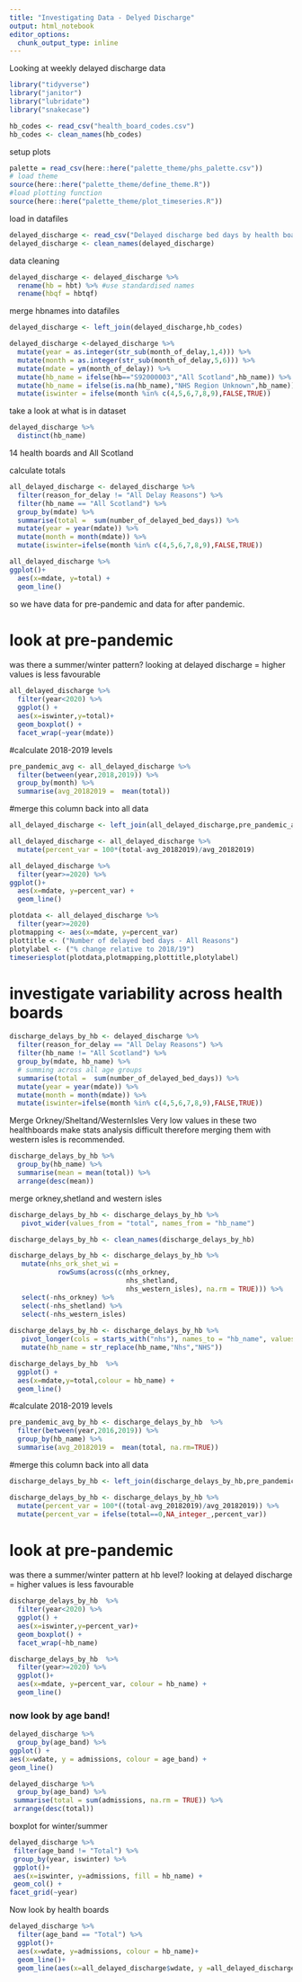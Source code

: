 ```yaml
---
title: "Investigating Data - Delyed Discharge"
output: html_notebook
editor_options: 
  chunk_output_type: inline
---
```


Looking at weekly delayed discharge data

```r
library("tidyverse")
library("janitor")
library("lubridate")
library("snakecase")
```

```r
hb_codes <- read_csv("health_board_codes.csv")
hb_codes <- clean_names(hb_codes)
```
setup plots
```r
palette = read_csv(here::here("palette_theme/phs_palette.csv"))
# load theme
source(here::here("palette_theme/define_theme.R"))
#load plotting function
source(here::here("palette_theme/plot_timeseries.R"))
```





load in datafiles

```r
delayed_discharge <- read_csv("Delayed discharge bed days by health board.csv")
delayed_discharge <- clean_names(delayed_discharge)

```

data cleaning
```r
delayed_discharge <- delayed_discharge %>% 
  rename(hb = hbt) %>% #use standardised names
  rename(hbqf = hbtqf) 
```

merge hbnames into datafiles
```r
delayed_discharge <- left_join(delayed_discharge,hb_codes)
```

```r
delayed_discharge <-delayed_discharge %>% 
  mutate(year = as.integer(str_sub(month_of_delay,1,4))) %>% 
  mutate(month = as.integer(str_sub(month_of_delay,5,6))) %>% 
  mutate(mdate = ym(month_of_delay)) %>% 
  mutate(hb_name = ifelse(hb=="S92000003","All Scotland",hb_name)) %>% 
  mutate(hb_name = ifelse(is.na(hb_name),"NHS Region Unknown",hb_name)) %>%  
  mutate(iswinter = ifelse(month %in% c(4,5,6,7,8,9),FALSE,TRUE)) 
```

take a look at what is in dataset
```r
delayed_discharge %>% 
  distinct(hb_name) 
```
14 health boards and All Scotland

calculate totals

```r
all_delayed_discharge <- delayed_discharge %>% 
  filter(reason_for_delay != "All Delay Reasons") %>% 
  filter(hb_name == "All Scotland") %>% 
  group_by(mdate) %>%
  summarise(total =  sum(number_of_delayed_bed_days)) %>% 
  mutate(year = year(mdate)) %>% 
  mutate(month = month(mdate)) %>% 
  mutate(iswinter=ifelse(month %in% c(4,5,6,7,8,9),FALSE,TRUE)) 
```

```r
all_delayed_discharge %>% 
ggplot()+
  aes(x=mdate, y=total) +
  geom_line()
```
so we have data for pre-pandemic
and data for after pandemic.

# look at pre-pandemic
was there a summer/winter pattern?
looking at delayed discharge = higher values is less favourable

```r
all_delayed_discharge %>% 
  filter(year<2020) %>% 
  ggplot() +
  aes(x=iswinter,y=total)+
  geom_boxplot() +
  facet_wrap(~year(mdate))
```
#calculate 2018-2019 levels
```r
pre_pandemic_avg <- all_delayed_discharge %>% 
  filter(between(year,2018,2019)) %>% 
  group_by(month) %>% 
  summarise(avg_20182019 =  mean(total)) 
```

#merge this column back into all data
```r
all_delayed_discharge <- left_join(all_delayed_discharge,pre_pandemic_avg) 

all_delayed_discharge <- all_delayed_discharge %>% 
  mutate(percent_var = 100*(total-avg_20182019)/avg_20182019)
```
```r
all_delayed_discharge %>% 
  filter(year>=2020) %>% 
ggplot()+
  aes(x=mdate, y=percent_var) +
  geom_line()
```
```r
plotdata <- all_delayed_discharge %>% 
  filter(year>=2020) 
plotmapping <- aes(x=mdate, y=percent_var) 
plottitle <- ("Number of delayed bed days - All Reasons")
plotylabel <- ("% change relative to 2018/19") 
timeseriesplot(plotdata,plotmapping,plottitle,plotylabel)
```
# investigate variability across health boards


```r
discharge_delays_by_hb <- delayed_discharge %>% 
  filter(reason_for_delay == "All Delay Reasons") %>% 
  filter(hb_name != "All Scotland") %>% 
  group_by(mdate, hb_name) %>%
  # summing across all age groups
  summarise(total =  sum(number_of_delayed_bed_days)) %>% 
  mutate(year = year(mdate)) %>% 
  mutate(month = month(mdate)) %>% 
  mutate(iswinter=ifelse(month %in% c(4,5,6,7,8,9),FALSE,TRUE)) 
```
Merge Orkney/Sheltand/WesternIsles
Very low values in these two healthboards make stats analysis difficult
therefore merging them with western isles is recommended.

```r
discharge_delays_by_hb %>% 
  group_by(hb_name) %>% 
  summarise(mean = mean(total)) %>% 
  arrange(desc(mean))
```

merge orkney,shetland and western isles
```r
discharge_delays_by_hb <- discharge_delays_by_hb %>% 
   pivot_wider(values_from = "total", names_from = "hb_name") 

discharge_delays_by_hb <- clean_names(discharge_delays_by_hb)

discharge_delays_by_hb <- discharge_delays_by_hb %>% 
   mutate(nhs_ork_shet_wi = 
            rowSums(across(c(nhs_orkney,
                             nhs_shetland,
                             nhs_western_isles), na.rm = TRUE))) %>%
   select(-nhs_orkney) %>% 
   select(-nhs_shetland) %>% 
   select(-nhs_western_isles) 
  
discharge_delays_by_hb <- discharge_delays_by_hb %>% 
   pivot_longer(cols = starts_with("nhs"), names_to = "hb_name", values_to = "total") %>%    mutate(hb_name = to_title_case(hb_name)) %>% 
   mutate(hb_name = str_replace(hb_name,"Nhs","NHS"))

```


```r
discharge_delays_by_hb  %>% 
  ggplot() +
  aes(x=mdate,y=total,colour = hb_name) +
  geom_line()
```
#calculate 2018-2019 levels
```r
pre_pandemic_avg_by_hb <- discharge_delays_by_hb  %>% 
  filter(between(year,2016,2019)) %>% 
  group_by(hb_name) %>% 
  summarise(avg_20182019 =  mean(total, na.rm=TRUE)) 
```
#merge this column back into all data
```r
discharge_delays_by_hb <- left_join(discharge_delays_by_hb,pre_pandemic_avg_by_hb) 

discharge_delays_by_hb <- discharge_delays_by_hb %>% 
  mutate(percent_var = 100*((total-avg_20182019)/avg_20182019)) %>% 
  mutate(percent_var = ifelse(total==0,NA_integer_,percent_var))
```

# look at pre-pandemic
was there a summer/winter pattern at hb level?
looking at delayed discharge = higher values is less favourable

```r
discharge_delays_by_hb  %>% 
  filter(year<2020) %>% 
  ggplot() +
  aes(x=iswinter,y=percent_var)+
  geom_boxplot() +
  facet_wrap(~hb_name)
```

```r
discharge_delays_by_hb  %>% 
  filter(year>=2020) %>% 
  ggplot()+
  aes(x=mdate, y=percent_var, colour = hb_name) +
  geom_line()
```



### now look by age band!


```r
delayed_discharge %>% 
  group_by(age_band) %>% 
ggplot() +
aes(x=wdate, y = admissions, colour = age_band) +
geom_line() 
```




```r
delayed_discharge %>% 
  group_by(age_band) %>% 
 summarise(total = sum(admissions, na.rm = TRUE)) %>% 
 arrange(desc(total))
```

boxplot for winter/summer
```r
delayed_discharge %>%
 filter(age_band != "Total") %>%   
 group_by(year, iswinter) %>% 
 ggplot()+
 aes(x=iswinter, y=admissions, fill = hb_name) +  
 geom_col() +
facet_grid(~year)
```


Now look by health boards 


```r
delayed_discharge %>% 
  filter(age_band == "Total") %>% 
  ggplot()+
  aes(x=wdate, y=admissions, colour = hb_name)+
  geom_line()+
  geom_line(aes(x=all_delayed_discharge$wdate, y =all_delayed_discharge$all_ages, colour = "red"))
```

